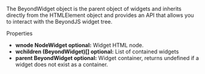 
<Title>Objeto BeyondWidget</Title>

The BeyondWidget object is the parent object of widgets and inherits directly from the <ELink to="https://developer.mozilla.org/es/docs/Web/API/HTMLElement">HTMLElement</ELink> object and provides an API that allows you to interact with the BeyondJS widget tree.

<Subtitle>Properties</Subtitle>

-   **wnode <Link to="/docs/api/NodeWidget">NodeWidget</Link> optional:** Widget HTML node.
-   **wchildren <Link to="/docs/api/BeyondWidget">(BeyondWidget)[]</Link> optional:** List of contained widgets
-   **parent <Link to="/docs/api/BeyondWidget">BeyondWidget</Link> optional:** Widget container, returns undefined if a widget does not exist as a container.
